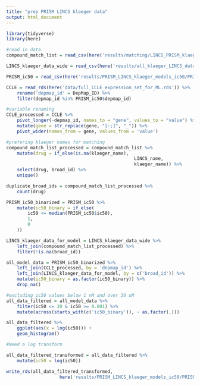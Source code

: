 ```yaml
---
title: "prep PRISM LINCS klaeger data"
output: html_document
---
```


```r
library(tidyverse)
library(here)
```

```r
#read in data 
compound_match_list = read_csv(here('results/matching/LINCS_PRISM_klaeger_combined_drug_matches_final.csv'))

LINCS_klaeger_data_wide = read_csv(here('results/all_klaeger_LINCS_data_for_ml_wide.csv'))

PRISM_ic50 = read_csv(here('results/PRISM_LINCS_klaeger_models_ic50/PRISM_ic50_for_ml.csv'))

CCLE = read_rds(here('data/full_CCLE_expression_set_for_ML.rds')) %>% 
	rename('depmap_id' = DepMap_ID) %>% 
	filter(depmap_id %in% PRISM_ic50$depmap_id)

```

```r
#variable renaming
CCLE_processed = CCLE %>% 
	pivot_longer(-depmap_id, names_to = "gene", values_to = "value") %>% 
	mutate(gene = str_replace(gene, "[-;]", "_")) %>% 
	pivot_wider(names_from = gene, values_from = 'value')
```

```r
#prefering klaeger names for matching
compound_match_list_processed = compound_match_list %>% 
	mutate(drug = if_else(is.na(klaeger_name), 
												LINCS_name, 
												klaeger_name)) %>% 
	select(drug, broad_id) %>% 
	unique()

duplicate_broad_ids = compound_match_list_processed %>% 
	count(drug)
```


```r
PRISM_ic50_binarized = PRISM_ic50 %>% 
	mutate(ic50_binary = if_else(
		ic50 <= median(PRISM_ic50$ic50),
		1,
		0
	))

LINCS_klaeger_data_for_model = LINCS_klaeger_data_wide %>% 
	left_join(compound_match_list_processed) %>% 
	filter(!is.na(broad_id))

all_model_data = PRISM_ic50_binarized %>% 
	left_join(CCLE_processed, by = 'depmap_id') %>% 
	left_join(LINCS_klaeger_data_for_model, by = c('broad_id')) %>% 
	mutate(ic50_binary = as.factor(ic50_binary)) %>% 
	drop_na() 

#excluding ic50 values below 1 nM and over 30 uM
all_data_filtered = all_model_data %>% 
	filter(ic50 <= 30 & ic50 >= 0.001) %>% 
	mutate(across(starts_with(c('ic50_binary')), ~ as.factor(.)))

all_data_filtered %>% 
	ggplot(aes(x = log(ic50))) +
	geom_histogram()

#Need a log transform

all_data_filtered_transformed = all_data_filtered %>% 
	mutate(ic50 = log(ic50))

write_rds(all_data_filtered_transformed,
					here('results/PRISM_LINCS_klaeger_models_ic50/PRISM_LINCS_klaeger_data_for_ml_ic50.rds.gz'), compress = "gz")
```